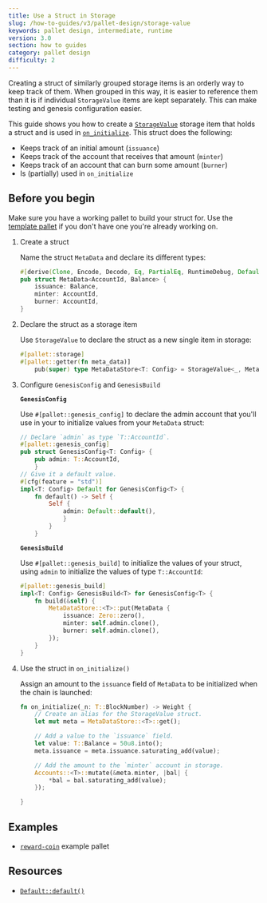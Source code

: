 ```yaml
---
title: Use a Struct in Storage
slug: /how-to-guides/v3/pallet-design/storage-value
keywords: pallet design, intermediate, runtime
version: 3.0 
section: how to guides
category: pallet design
difficulty: 2
---
```


Creating a struct of similarly grouped storage items is an orderly way to keep track of them. 
When grouped in this way, it is easier to reference them than it is if individual `StorageValue` items are kept separately.
This can make testing and genesis configuration easier.

This guide shows you how to create a [`StorageValue`](/rustdocs/latest/frame_support/storage/trait.StorageValue.html) storage item that holds a struct and is used in [`on_initialize`](/rustdocs/latest/frame_support/traits/trait.Hooks.html#method.on_initialize). 
This struct does the following:

- Keeps track of an initial amount (`issuance`)
- Keeps track of the account that receives that amount (`minter`)
- Keeps track of an account that can burn some amount (`burner`)
- Is (partially) used in `on_initialize`

## Before you begin

Make sure you have a working pallet to build your struct for. 
Use the [template pallet](https://github.com/substrate-developer-hub/substrate-node-template/blob/main/pallets/template/src/lib.rs) if you don't have one you're already working on.

1. Create a struct

	Name the struct `MetaData` and declare its different types:

	```rust
	#[derive(Clone, Encode, Decode, Eq, PartialEq, RuntimeDebug, Default)]
	pub struct MetaData<AccountId, Balance> {
		issuance: Balance,
		minter: AccountId,
		burner: AccountId,
	}
	```

1. Declare the struct as a storage item

	Use `StorageValue` to declare the struct as a new single item in storage:

	```rust
	#[pallet::storage]
	#[pallet::getter(fn meta_data)]
		pub(super) type MetaDataStore<T: Config> = StorageValue<_, MetaData<T::AccountId, T::Balance>, ValueQuery>;
	```

1. Configure `GenesisConfig` and `GenesisBuild`

	**`GenesisConfig`**

	Use `#[pallet::genesis_config]` to declare the admin account that you'll use in your to initialize values from your `MetaData` struct:

	```rust
	// Declare `admin` as type `T::AccountId`.
	#[pallet::genesis_config]
	pub struct GenesisConfig<T: Config> {
		pub admin: T::AccountId,
		}
	// Give it a default value.
	#[cfg(feature = "std")]
	impl<T: Config> Default for GenesisConfig<T> {
		fn default() -> Self {
			Self {
				admin: Default::default(),
				}
			}
		}
	```

	**`GenesisBuild`**

	Use `#[pallet::genesis_build]` to initialize the values of your struct, using `admin` to initialize the values of type `T::AccountId`:

	```rust
	#[pallet::genesis_build]
	impl<T: Config> GenesisBuild<T> for GenesisConfig<T> {
		fn build(&self) {
			MetaDataStore::<T>::put(MetaData {
				issuance: Zero::zero(),
				minter: self.admin.clone(),
				burner: self.admin.clone(),
			});
		}
	}
	```

1. Use the struct in `on_initialize()`

	Assign an amount to the `issuance` field of `MetaData` to be initialized when the chain is launched:

	```rust
	fn on_initialize(_n: T::BlockNumber) -> Weight {
		// Create an alias for the StorageValue struct.
		let mut meta = MetaDataStore::<T>::get();

		// Add a value to the `issuance` field.
		let value: T::Balance = 50u8.into();
		meta.issuance = meta.issuance.saturating_add(value);

		// Add the amount to the `minter` account in storage.
		Accounts::<T>::mutate(&meta.minter, |bal| {
			*bal = bal.saturating_add(value);
		});

	}
	```

## Examples

- [`reward-coin`](https://github.com/substrate-developer-hub/substrate-how-to-guides/blob/d3602a66d66be5b013f2e3330081ea4e0d6dd978/example-code/template-node/pallets/reward-coin/src/lib.rs#L24-L29) example pallet

## Resources

- [`Default::default()`](/rustdocs/latest/sp_std/default/trait.Default.html)

